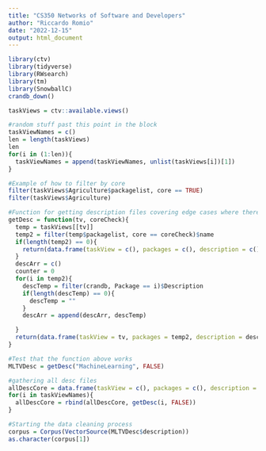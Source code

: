 ```yaml
---
title: "CS350 Networks of Software and Developers"
author: "Riccardo Romio"
date: "2022-12-15"
output: html_document
---
```


```r
library(ctv)
library(tidyverse)
library(RWsearch)
library(tm)
library(SnowballC)
crandb_down()
```

```r
taskViews = ctv::available.views()

#random stuff past this point in the block
taskViewNames = c()
len = length(taskViews)
len
for(i in (1:len)){
  taskViewNames = append(taskViewNames, unlist(taskViews[i])[1])
}
```

```r
#Example of how to filter by core
filter(taskViews$Agriculture$packagelist, core == TRUE)
filter(taskViews$Agriculture)
```

```r
#Function for getting description files covering edge cases where there may not be any packages in a TV or a package has no description file
getDesc = function(tv, coreCheck){
  temp = taskViews[[tv]]
  temp2 = filter(temp$packagelist, core == coreCheck)$name
  if(length(temp2) == 0){
    return(data.frame(taskView = c(), packages = c(), description = c()))
  }
  descArr = c()
  counter = 0
  for(i in temp2){
    descTemp = filter(crandb, Package == i)$Description
    if(length(descTemp) == 0){
      descTemp = ""
    }
    descArr = append(descArr, descTemp)

  }
  return(data.frame(taskView = tv, packages = temp2, description = descArr))
}
```

```r
#Test that the function above works
MLTVDesc = getDesc("MachineLearning", FALSE)
``` 

```r
#gathering all desc files
allDescCore = data.frame(taskView = c(), packages = c(), description = c())
for(i in taskViewNames){
  allDescCore = rbind(allDescCore, getDesc(i, FALSE))
}
```

```r
#Starting the data cleaning process
corpus = Corpus(VectorSource(MLTVDesc$description))
as.character(corpus[1])
```




